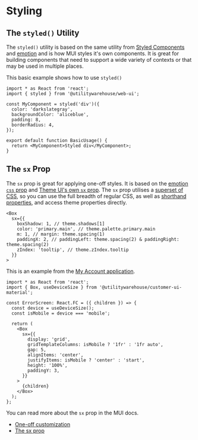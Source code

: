 
<Meta title="Web UI / Guides / Styling" />

# Styling

## The `styled()` Utility

The `styled()` utility is based on the same utility from [Styled Components](https://styled-components.com/)
and [emotion](https://emotion.sh/docs/styled) and is how MUI styles it's own
components. It is great for building components that need to support a wide
variety of contexts or that may be used in multiple places.

This basic example shows how to use `styled()`

```tsx
import * as React from 'react';
import { styled } from '@utilitywarehouse/web-ui';

const MyComponent = styled('div')({
  color: 'darkslategray',
  backgroundColor: 'aliceblue',
  padding: 8,
  borderRadius: 4,
});

export default function BasicUsage() {
  return <MyComponent>Styled div</MyComponent>;
}
```

## The `sx` Prop

The `sx` prop is great for applying one-off styles. It is based on the
[emotion `css` prop](https://emotion.sh/docs/css-prop)
and [Theme UI's own `sx` prop](https://theme-ui.com/sx-prop/).
The `sx` prop utilises a [superset of CSS](https://mui.com/system/basics/#superset-of-css), so you can use the full breadth of
regular CSS, as well as [shorthand properties](https://mui.com/system/basics/#shorthands), and access theme properties directly.

```tsx
<Box
  sx={{
    boxShadow: 1, // theme.shadows[1]
    color: 'primary.main', // theme.palette.primary.main
    m: 1, // margin: theme.spacing(1)
    paddingX: 2, // paddingLeft: theme.spacing(2) & paddingRight: theme.spacing(2)
    zIndex: 'tooltip', // theme.zIndex.tooltip
  }}
>
```

This is an example from the [My Account application](https://github.com/utilitywarehouse/dex-my-account/blob/main/packages/fixed-line/src/components/ErrorScreen.tsx).

```tsx
import * as React from 'react';
import { Box, useDeviceSize } from '@utilitywarehouse/customer-ui-material';

const ErrorScreen: React.FC = ({ children }) => {
  const device = useDeviceSize();
  const isMobile = device === 'mobile';

  return (
    <Box
      sx={{
        display: 'grid',
        gridTemplateColumns: isMobile ? '1fr' : '1fr auto',
        gap: 5,
        alignItems: 'center',
        justifyItems: isMobile ? 'center' : 'start',
        height: '100%',
        paddingY: 3,
      }}
    >
      {children}
    </Box>
  );
};
```

You can read more about the `sx` prop in the MUI docs.

- [One-off customization](https://mui.com/customization/how-to-customize/#1-one-off-customization)
- [The sx prop](https://mui.com/system/basics/#the-sx-prop)
